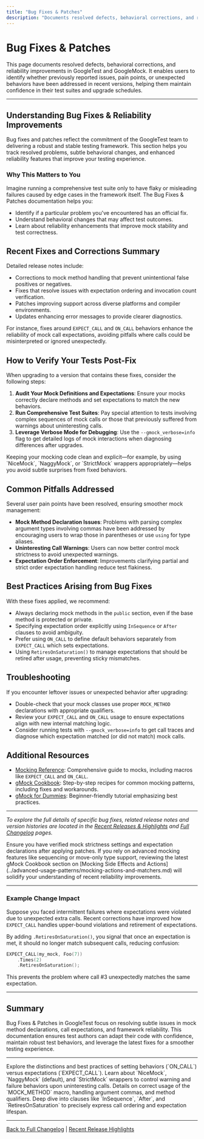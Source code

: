 ```yaml
---
title: "Bug Fixes & Patches"
description: "Documents resolved defects, behavioral corrections, and reliability improvements. Helps users identify whether existing pain points or issues have been addressed in recent versions."
---
```


# Bug Fixes & Patches

This page documents resolved defects, behavioral corrections, and reliability improvements in GoogleTest and GoogleMock. It enables users to identify whether previously reported issues, pain points, or unexpected behaviors have been addressed in recent versions, helping them maintain confidence in their test suites and upgrade schedules.

---

## Understanding Bug Fixes & Reliability Improvements

Bug fixes and patches reflect the commitment of the GoogleTest team to delivering a robust and stable testing framework. This section helps you track resolved problems, subtle behavioral changes, and enhanced reliability features that improve your testing experience.

### Why This Matters to You

Imagine running a comprehensive test suite only to have flaky or misleading failures caused by edge cases in the framework itself. The Bug Fixes & Patches documentation helps you:

- Identify if a particular problem you've encountered has an official fix.
- Understand behavioral changes that may affect test outcomes.
- Learn about reliability enhancements that improve mock stability and test correctness.


## Recent Fixes and Corrections Summary

Detailed release notes include:

- Corrections to mock method handling that prevent unintentional false positives or negatives.
- Fixes that resolve issues with expectation ordering and invocation count verification.
- Patches improving support across diverse platforms and compiler environments.
- Updates enhancing error messages to provide clearer diagnostics.

For instance, fixes around `EXPECT_CALL` and `ON_CALL` behaviors enhance the reliability of mock call expectations, avoiding pitfalls where calls could be misinterpreted or ignored unexpectedly.


## How to Verify Your Tests Post-Fix

When upgrading to a version that contains these fixes, consider the following steps:

1. **Audit Your Mock Definitions and Expectations**: Ensure your mocks correctly declare methods and set expectations to match the new behaviors.
2. **Run Comprehensive Test Suites**: Pay special attention to tests involving complex sequences of mock calls or those that previously suffered from warnings about uninteresting calls.
3. **Leverage Verbose Mode for Debugging**: Use the `--gmock_verbose=info` flag to get detailed logs of mock interactions when diagnosing differences after upgrades.

<Tip>
Keeping your mocking code clean and explicit—for example, by using `NiceMock`, `NaggyMock`, or `StrictMock` wrappers appropriately—helps you avoid subtle surprises from fixed behaviors.
</Tip>

## Common Pitfalls Addressed

Several user pain points have been resolved, ensuring smoother mock management:

- **Mock Method Declaration Issues**: Problems with parsing complex argument types involving commas have been addressed by encouraging users to wrap those in parentheses or use `using` for type aliases.
- **Uninteresting Call Warnings**: Users can now better control mock strictness to avoid unexpected warnings.
- **Expectation Order Enforcement**: Improvements clarifying partial and strict order expectation handling reduce test flakiness.


## Best Practices Arising from Bug Fixes

With these fixes applied, we recommend:

- Always declaring mock methods in the `public` section, even if the base method is protected or private.
- Specifying expectation order explicitly using `InSequence` or `After` clauses to avoid ambiguity.
- Prefer using `ON_CALL` to define default behaviors separately from `EXPECT_CALL` which sets expectations.
- Using `RetiresOnSaturation()` to manage expectations that should be retired after usage, preventing sticky mismatches.


## Troubleshooting

If you encounter leftover issues or unexpected behavior after upgrading:

- Double-check that your mock classes use proper `MOCK_METHOD` declarations with appropriate qualifiers.
- Review your `EXPECT_CALL` and `ON_CALL` usage to ensure expectations align with new internal matching logic.
- Consider running tests with `--gmock_verbose=info` to get call traces and diagnose which expectation matched (or did not match) mock calls.


## Additional Resources

- [Mocking Reference](https://google.github.io/googletest/reference/mocking.html): Comprehensive guide to mocks, including macros like `EXPECT_CALL` and `ON_CALL`.
- [gMock Cookbook](https://google.github.io/googletest/gmock_cook_book.html): Step-by-step recipes for common mocking patterns, including fixes and workarounds.
- [gMock for Dummies](https://google.github.io/googletest/gmock_for_dummies.html): Beginner-friendly tutorial emphasizing best practices.


---

*To explore the full details of specific bug fixes, related release notes and version histories are located in the [Recent Releases & Highlights](../version-history/recent-releases.md) and [Full Changelog](../version-history/full-changelog.md) pages.*

<Check>
Ensure you have verified mock strictness settings and expectation declarations after applying patches.
</Check>

<Note>
If you rely on advanced mocking features like sequencing or move-only type support, reviewing the latest gMock Cookbook section on [Mocking Side Effects and Actions](../advanced-usage-patterns/mocking-actions-and-matchers.md) will solidify your understanding of recent reliability improvements.
</Note>

---

### Example Change Impact

Suppose you faced intermittent failures where expectations were violated due to unexpected extra calls. Recent corrections have improved how `EXPECT_CALL` handles upper-bound violations and retirement of expectations.

By adding `.RetiresOnSaturation()`, you signal that once an expectation is met, it should no longer match subsequent calls, reducing confusion:

```cpp
EXPECT_CALL(my_mock, Foo(7))
    .Times(2)
    .RetiresOnSaturation();
```

This prevents the problem where call #3 unexpectedly matches the same expectation.


---

## Summary

Bug Fixes & Patches in GoogleTest focus on resolving subtle issues in mock method declarations, call expectations, and framework reliability. This documentation ensures test authors can adapt their code with confidence, maintain robust test behaviors, and leverage the latest fixes for a smoother testing experience.

---

<AccordionGroup title="Additional Information and Related Topics">
<Accordion title="Understanding EXPECT_CALL and ON_CALL">
Explore the distinctions and best practices of setting behaviors (`ON_CALL`) versus expectations (`EXPECT_CALL`).
</Accordion>
<Accordion title="Managing Mock Strictness Levels">
Learn about `NiceMock`, `NaggyMock` (default), and `StrictMock` wrappers to control warning and failure behaviors upon uninteresting calls.
</Accordion>
<Accordion title="Best Practices for Mock Method Declarations">
Details on correct usage of the `MOCK_METHOD` macro, handling argument commas, and method qualifiers.
</Accordion>
<Accordion title="Controlling Expectation Order and Retirement">
Deep dive into clauses like `InSequence`, `After`, and `RetiresOnSaturation` to precisely express call ordering and expectation lifespan.
</Accordion>
</AccordionGroup>

---

[Back to Full Changelog](../version-history/full-changelog.md)  |  [Recent Release Highlights](../version-history/recent-releases.md)